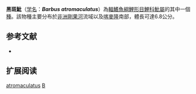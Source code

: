 {{Speciesbox 
| taxon = Barbus atromaculatus
| status = LC
| status_system = IUCN3.1
| authority = (Nichols & Griscom, 1917)
| synonyms = 
}}

'''黑斑魮'''（[[学名|学名]]：'''''Barbus atromaculatus'''''）為[[輻鰭魚綱|輻鰭魚綱]][[鯉形目|鯉形目]][[鯉科|鯉科]][[魮屬|魮屬]]的其中一個[[種|種]]。該物種主要分布於[[非洲|非洲]][[剛果河|剛果河]]流域以及[[喀麥隆|喀麥隆]]南部，體長可達6.8公分。

== 参考文献 ==
*{{FishBase_species|genus=Barbus|species=atromaculatus|year=2011|month=12}}

== 扩展阅读 ==
{{refbegin}}
{{wikispecies-inline|Barbus atromaculatus|黑斑魮}}
{{refend}}
{{Taxonbar|from=Q2481866}}

[[Category:魮屬|atromaculatus]]
[[Category:1917年描述的鱼类|B]]

{{魚類小作品}}